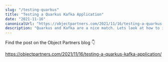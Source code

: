 ```yaml
---
slug: "/testing-quarkus"
title: "Testing a Quarkus Kafka Application"
date: "2021-11-16"
canonicalUrl: "https://objectpartners.com/2021/11/16/testing-a-quarkus-kafka-application/"
description: "Quarkus and Kafka are a nice match. Lets look at how to increase quality as you adopt a new technology like Quarkus."
---
```


Find the post on the Object Partners blog 👇

<a href="https://objectpartners.com/2021/11/16/testing-a-quarkus-kafka-application/" target="_blank">
    https://objectpartners.com/2021/11/16/testing-a-quarkus-kafka-application/
</a>